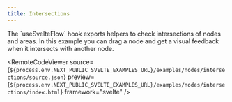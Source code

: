 ```yaml
---
title: Intersections
---
```



<ExampleLayout>
The `useSvelteFlow` hook exports helpers to check intersections of nodes and areas. In this example you can drag a node and get a visual feedback when it intersects with another node.

  <RemoteCodeViewer
    source={`${process.env.NEXT_PUBLIC_SVELTE_EXAMPLES_URL}/examples/nodes/intersections/source.json`}
    preview={`${process.env.NEXT_PUBLIC_SVELTE_EXAMPLES_URL}/examples/nodes/intersections/index.html`}
    framework="svelte"
  />
</ExampleLayout>
